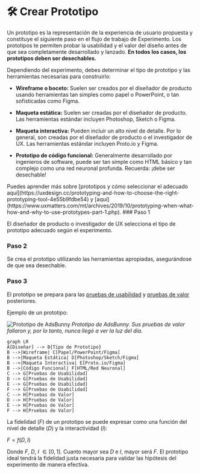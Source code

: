 
# 🛠 Crear Prototipo

Un prototipo es la representación de la experiencia de usuario propuesta y constituye el siguiente paso en el flujo de trabajo de Experimento. Los prototipos te permiten probar la usabilidad y el valor del diseño antes de que sea completamente desarrollado y lanzado. **En todos los casos, los prototipos deben ser desechables.**

Dependiendo del experimento, debes determinar el tipo de prototipo y las herramientas necesarias para construirlo:

- **Wireframe o boceto:** Suelen ser creados por el diseñador de producto usando herramientas tan simples como papel o PowerPoint, o tan sofisticadas como Figma.

- **Maqueta estática:** Suelen ser creadas por el diseñador de producto. Las herramientas estándar incluyen Photoshop, Sketch o Figma.

- **Maqueta interactiva:** Pueden incluir un alto nivel de detalle. Por lo general, son creadas por el diseñador de producto o el investigador de UX. Las herramientas estándar incluyen Proto.io y Figma.

- **Prototipo de código funcional:** Generalmente desarrollado por ingenieros de software, puede ser tan simple como HTML básico y tan complejo como una red neuronal profunda. Recuerda: ¡debe ser desechable!

<Callout>
Puedes aprender más sobre [prototipos y cómo seleccionar el adecuado aquí](https://uxdesign.cc/prototyping-and-how-to-choose-the-right-prototyping-tool-4e55b9fdbe54) y [aquí](https://www.uxmatters.com/mt/archives/2019/10/prototyping-when-what-how-and-why-to-use-prototypes-part-1.php).
</Callout>

<Steps>
### Paso 1

El diseñador de producto o investigador de UX selecciona el tipo de prototipo adecuado según el experimento.

### Paso 2 

Se crea el prototipo utilizando las herramientas apropiadas, asegurándose de que sea desechable.

### Paso 3

El prototipo se prepara para las [pruebas de usabilidad](/flujo-de-trabajo/probar-usabilidad) y [pruebas de valor](/flujo-de-trabajo/probar-valor) posteriores.
</Steps>

Ejemplo de un prototipo:

![Prototipo de AdsBunny](/images/adsbunny-prototype.png)
*Prototipo de AdsBunny. Sus pruebas de valor fallaron y, por lo tanto, nunca llegó a ver la luz del día.*

```mermaid
graph LR
A[Diseñar] --> B{Tipo de Prototipo}
B -->|Wireframe| C[Papel/PowerPoint/Figma]
B -->|Maqueta Estática| D[Photoshop/Sketch/Figma] 
B -->|Maqueta Interactiva| E[Proto.io/Figma]
B -->|Código Funcional| F[HTML/Red Neuronal] 
C --> G[Pruebas de Usabilidad]
D --> G[Pruebas de Usabilidad]
E --> G[Pruebas de Usabilidad]
F --> G[Pruebas de Usabilidad]
C --> H[Pruebas de Valor]
D --> H[Pruebas de Valor] 
E --> H[Pruebas de Valor]
F --> H[Pruebas de Valor]
```

La fidelidad ($F$) de un prototipo se puede expresar como una función del nivel de detalle ($D$) y la interactividad ($I$):

$F = f(D, I)$

Donde $F$, $D$, $I$ $\in [0,1]$. Cuanto mayor sea $D$ e $I$, mayor será $F$. El prototipo ideal tendrá la fidelidad justa necesaria para validar las hipótesis del experimento de manera efectiva.